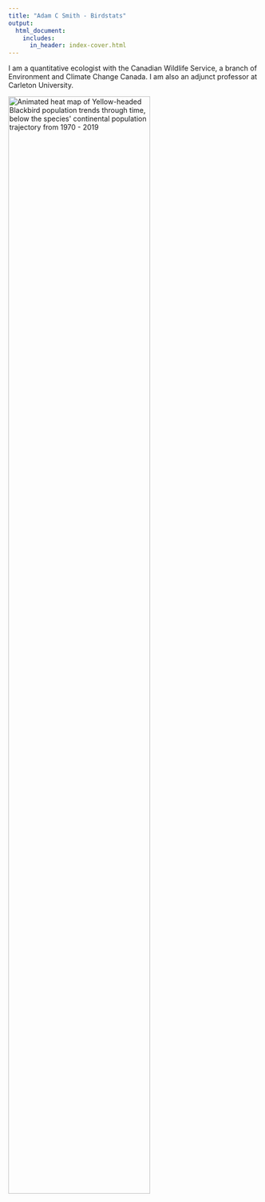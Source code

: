 ```yaml
---
title: "Adam C Smith - Birdstats"
output:
  html_document:
    includes:
      in_header: index-cover.html
---
```



I am a quantitative ecologist with the Canadian Wildlife Service, a branch of Environment and Climate Change Canada. I am also an adjunct professor at Carleton University. 

<img src="img/animated_map_index_Yellow-headed_Blackbird.gif" alt="Animated heat map of Yellow-headed Blackbird population trends through time, below the species' continental population trajectory from 1970 - 2019" style="width:75%;"/>



